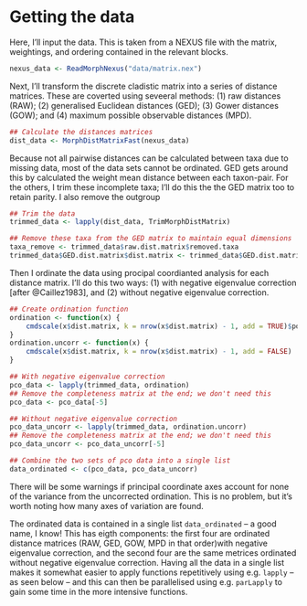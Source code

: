 # Getting the data

Here, I'll input the data. This is taken from a NEXUS file with the matrix, weightings, and ordering contained in the relevant blocks.

```r
nexus_data <- ReadMorphNexus("data/matrix.nex")
```

Next, I'll transform the discrete cladistic matrix into a series of distance matrices. These are coverted using seveeral methods: (1) raw distances (RAW); (2) generalised Euclidean distances (GED); (3) Gower distances (GOW); and (4) maximum possible observable distances (MPD). <!-- Insert references for these. -->
 
```r
## Calculate the distances matrices
dist_data <- MorphDistMatrixFast(nexus_data)
```

Because not all pairwise distances can be calculated between taxa due to missing data, most of the data sets cannot be ordinated. GED gets around this by calculated the weight mean distance between each taxon-pair. For the others, I trim these incomplete taxa; I'll do this the the GED matrix too to retain parity. I also remove the outgroup

```r
## Trim the data
trimmed_data <- lapply(dist_data, TrimMorphDistMatrix)

## Remove these taxa from the GED matrix to maintain equal dimensions
taxa_remove <- trimmed_data$raw.dist.matrix$removed.taxa
trimmed_data$GED.dist.matrix$dist.matrix <- trimmed_data$GED.dist.matrix$dist.matrix[,!colnames(trimmed_data$GED.dist.matrix$dist.matrix) %in% taxa_remove][!rownames(trimmed_data$GED.dist.matrix$dist.matrix) %in% taxa_remove,]
```

Then I ordinate the data using procipal coordianted analysis for each distance matrix. I'll do this two ways: (1) with negative eigenvalue correction [after @Caillez1983], and (2) without negative eigenvalue correction.

```r
## Create ordination function
ordination <- function(x) {
	cmdscale(x$dist.matrix, k = nrow(x$dist.matrix) - 1, add = TRUE)$points
}
ordination.uncorr <- function(x) {
	cmdscale(x$dist.matrix, k = nrow(x$dist.matrix) - 1, add = FALSE)
}

## With negative eigenvalue correction
pco_data <- lapply(trimmed_data, ordination)
## Remove the completeness matrix at the end; we don't need this
pco_data <- pco_data[-5]

## Without negative eigenvalue correction
pco_data_uncorr <- lapply(trimmed_data, ordination.uncorr)
## Remove the completeness matrix at the end; we don't need this
pco_data_uncorr <- pco_data_uncorr[-5]

## Combine the two sets of pco data into a single list
data_ordinated <- c(pco_data, pco_data_uncorr)
```

There will be some warnings if principal coordinate axes account for none of the variance from the uncorrected ordination. This is no problem, but it's worth noting how many axes of variation are found.

The ordinated data is contained in a single list `data_ordinated` – a good name, I know! This has eigth components: the first four are ordinated distance matrices (RAW, GED, GOW, MPD in that order)with negative eigenvalue correction, and the second four are the same metrices ordinated without negative eigenvalue correction. Having all the data in a single list makes it somewhat easier to apply functions repetitively using e.g. `lapply` – as seen below – and this can then be parallelised using e.g. `parLapply` to gain some time in the more intensive functions.
